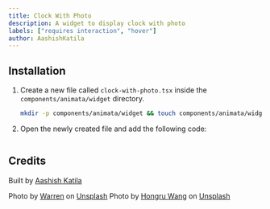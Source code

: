 ```yaml
---
title: Clock With Photo
description: A widget to display clock with photo
labels: ["requires interaction", "hover"]
author: AashishKatila
---
```


<ComponentPreview name="widget-clock-with-photo--docs" />

## Installation

1. Create a new file called `clock-with-photo.tsx` inside the `components/animata/widget` directory.

   ```bash
   mkdir -p components/animata/widget && touch components/animata/widget/clock-with-photo.tsx
   ```

2. Open the newly created file and add the following code:

   ```jsx file=<rootDir>/animata/widget/clock-with-photo.tsx

   ```

## Credits

Built by [Aashish Katila](https://github.com/AashishKatila)

Photo by <a href="https://unsplash.com/@wflwong?utm_content=creditCopyText&utm_medium=referral&utm_source=unsplash">Warren</a> on <a href="https://unsplash.com/photos/man-jumping-above-gray-and-yellow-concrete-road-at-daytime-tHiGKAJxaA8?utm_content=creditCopyText&utm_medium=referral&utm_source=unsplash">Unsplash</a>
Photo by <a href="https://unsplash.com/@whongru?utm_content=creditCopyText&utm_medium=referral&utm_source=unsplash">Hongru Wang</a> on <a href="https://unsplash.com/photos/green-grass-field-under-blue-sky-during-daytime-6F2k0tqNuG4?utm_content=creditCopyText&utm_medium=referral&utm_source=unsplash">Unsplash</a>
